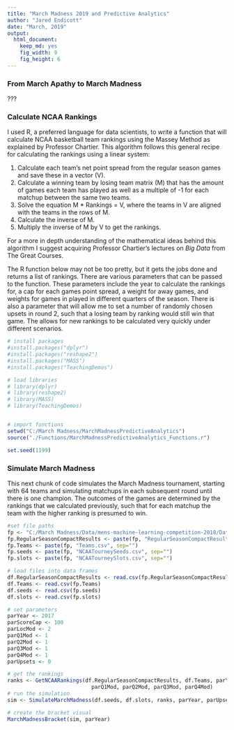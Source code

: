 ```yaml
---
title: "March Madness 2019 and Predictive Analytics"
author: "Jared Endicott"
date: "March, 2019"
output: 
  html_document:
    keep_md: yes
    fig_width: 9
    fig_height: 6
---
```




### From March Apathy to March Madness

???

### Calculate NCAA Rankings

I used R, a preferred language for data scientists, to write a function that will calculate NCAA basketball team rankings using the Massey Method as explained by Professor Chartier. This algorithm follows this general recipe for calculating the rankings using a linear system:

1) Calculate each team's net point spread from the regular season games and save these in a vector (V).
2) Calculate a winning team by losing team matrix (M) that has the amount of games each team has played as well as a multiple of -1 for each matchup between the same two teams.
3) Solve the equation M * Rankings = V, where the teams in V are aligned with the teams in the rows of M.
4) Calculate the inverse of M.
5) Multiply the inverse of M by V to get the rankings.

For a more in depth understanding of the mathematical ideas behind this algorithm I suggest acquiring Professor Chartier's lectures on *Big Data* from The Great Courses.

The R function below may not be too pretty, but it gets the jobs done and returns a list of rankings. There are various parameters that can be passed to the function. These parameters include the year to calculate the rankings for, a cap for each games point spread, a weight for away games, and weights for games in played in different quarters of the season. There is also a parameter that will allow me to set a number of randomly chosen upsets in round 2, such that a losing team by ranking would still win that game. The allows for new rankings to be calculated very quickly under different scenarios.

```r

# install packages
#install.packages("dplyr")
#install.packages("reshape2")
#install.packages("MASS")
#install.packages("TeachingDemos")

# load libraries
# library(dplyr)
# library(reshape2)
# library(MASS)
# library(TeachingDemos)


# import functions
setwd("C:/March Madness/MarchMadnessPredictiveAnalytics")
source("./Functions/MarchMadnessPredictiveAnalytics_Functions.r")

set.seed(1199)

```

### Simulate March Madness

This next chunk of code simulates the March Madness tournament, starting with 64 teams and simulating matchups in each subsequent round until there is one champion. The outcomes of the games are determined by the rankings that we calculated previously, such that for each matchup the team with the higher ranking is presumed to win.  



```r


#set file paths
fp <- "C:/March Madness/Data/mens-machine-learning-competition-2018/DataFiles/"
fp.RegularSeasonCompactResults <- paste(fp, "RegularSeasonCompactResults.csv", sep="")
fp.Teams <- paste(fp, "Teams.csv", sep="")
fp.seeds <- paste(fp, "NCAATourneySeeds.csv", sep="")
fp.slots <- paste(fp, "NCAATourneySlots.csv", sep="")

# load files into data frames
df.RegularSeasonCompactResults <- read.csv(fp.RegularSeasonCompactResults)
df.Teams <- read.csv(fp.Teams)
df.seeds <- read.csv(fp.seeds)
df.slots <- read.csv(fp.slots)

```



```r


# set parameters
parYear <- 2017
parScoreCap <- 100
parLocMod <- 2
parQ1Mod <- 1
parQ2Mod <- 1
parQ3Mod <- 1
parQ4Mod <- 1
parUpsets <- 0

# get the rankings
ranks <- GetNCAARankings(df.RegularSeasonCompactResults, df.Teams, parYear, parScoreCap, parLocMod, 
                           parQ1Mod, parQ2Mod, parQ3Mod, parQ4Mod)
# run the simulation
sim <- SimulateMarchMadness(df.seeds, df.slots, ranks, parYear, parUpsets)

# create the bracket visual
MarchMadnessBracket(sim, parYear)


```


